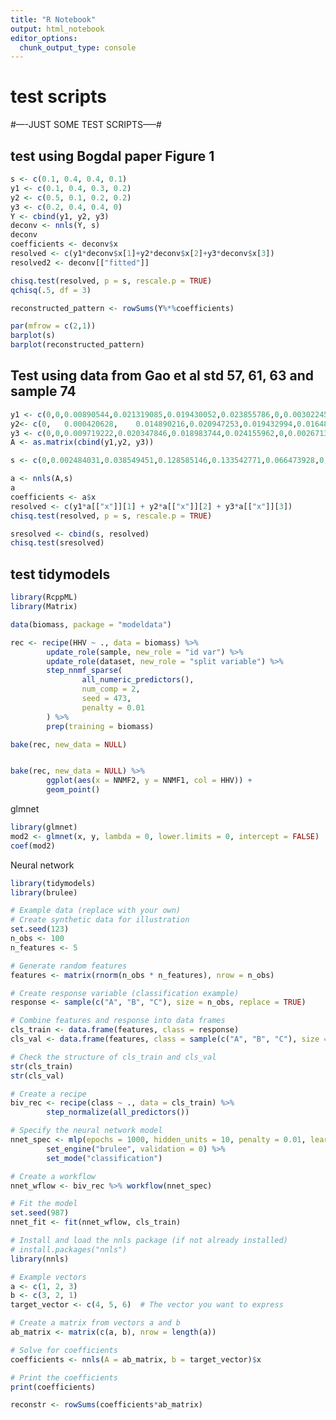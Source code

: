 ```yaml
---
title: "R Notebook"
output: html_notebook
editor_options: 
  chunk_output_type: console
---
```



# test scripts


#----JUST SOME TEST SCRIPTS-----#
        
        
## test using Bogdal paper Figure 1

```r

s <- c(0.1, 0.4, 0.4, 0.1)
y1 <- c(0.1, 0.4, 0.3, 0.2)
y2 <- c(0.5, 0.1, 0.2, 0.2)
y3 <- c(0.2, 0.4, 0.4, 0)
Y <- cbind(y1, y2, y3)
deconv <- nnls(Y, s)
deconv
coefficients <- deconv$x
resolved <- c(y1*deconv$x[1]+y2*deconv$x[2]+y3*deconv$x[3])
resolved2 <- deconv[["fitted"]]

chisq.test(resolved, p = s, rescale.p = TRUE)
qchisq(.5, df = 3)

reconstructed_pattern <- rowSums(Y%*%coefficients)

par(mfrow = c(2,1))
barplot(s)
barplot(reconstructed_pattern)


```


## Test using data from Gao et al std 57, 61, 63 and sample 74

```r
y1 <- c(0,0,0.00890544,0.021319085,0.019430052,0.023855786,0,0.003022453,0.064173143,0.143404577,0.087543178,0.028875216,0,0.003562176,0.048197323,0.146265112,0.13800734,0.04015544,0,0.007016408,0.022398532,0.074805699,0.096556563,0.022506477)
y2<- c(0,	0.000420628,	0.014890216,0.020947253,0.019432994,0.016488601,0,0.015394969,0.091192059,0.125094641,0.070665433,0.022798015,0,0.014385463,0.083789013,0.143097501,0.103053756,0.028182048,0.001009506,0.012450576,0.041389754,0.081854126,0.07596534,0.017498107)
y3 <- c(0,0,0.009719222,0.020347846,0.018983744,0.024155962,0,0.002671365,0.05632602,0.137944754,0.08821189,0.029726043,0,0.001648289,0.039047403,0.140729794,0.139365693,0.045413209,0.007332045,0,0.017051267,0.071331136,0.106172559,0.043821757)
A <- as.matrix(cbind(y1,y2, y3))

s <- c(0,0.002484031,0.038549451,0.128585146,0.133542771,0.066473928,0,0.00241619,0.024986432,0.101563478,0.147058824,0.072579635,0.000741035,0.005437732,0.01244103,0.027548741,0.041403999,0.023180812,0.003846074,0.011256419,0.031332192,0.043131341,0.047916754,0.033523984)

a <- nnls(A,s)
a
coefficients <- a$x
resolved <- c(y1*a[["x"]][1] + y2*a[["x"]][2] + y3*a[["x"]][3])
chisq.test(resolved, p = s, rescale.p = TRUE)

sresolved <- cbind(s, resolved)
chisq.test(sresolved)

```


## test tidymodels 
```r
library(RcppML)
library(Matrix)

data(biomass, package = "modeldata")

rec <- recipe(HHV ~ ., data = biomass) %>%
        update_role(sample, new_role = "id var") %>%
        update_role(dataset, new_role = "split variable") %>%
        step_nnmf_sparse(
                all_numeric_predictors(),
                num_comp = 2,
                seed = 473,
                penalty = 0.01
        ) %>%
        prep(training = biomass)

bake(rec, new_data = NULL)


bake(rec, new_data = NULL) %>%
        ggplot(aes(x = NNMF2, y = NNMF1, col = HHV)) +
        geom_point()


```


glmnet
```r

library(glmnet)
mod2 <- glmnet(x, y, lambda = 0, lower.limits = 0, intercept = FALSE)
coef(mod2)

```


Neural network
```r

library(tidymodels)
library(brulee)

# Example data (replace with your own)
# Create synthetic data for illustration
set.seed(123)
n_obs <- 100
n_features <- 5

# Generate random features
features <- matrix(rnorm(n_obs * n_features), nrow = n_obs)

# Create response variable (classification example)
response <- sample(c("A", "B", "C"), size = n_obs, replace = TRUE)

# Combine features and response into data frames
cls_train <- data.frame(features, class = response)
cls_val <- data.frame(features, class = sample(c("A", "B", "C"), size = n_obs, replace = TRUE))

# Check the structure of cls_train and cls_val
str(cls_train)
str(cls_val)

# Create a recipe
biv_rec <- recipe(class ~ ., data = cls_train) %>%
        step_normalize(all_predictors())

# Specify the neural network model
nnet_spec <- mlp(epochs = 1000, hidden_units = 10, penalty = 0.01, learn_rate = 0.1) %>%
        set_engine("brulee", validation = 0) %>%
        set_mode("classification")

# Create a workflow
nnet_wflow <- biv_rec %>% workflow(nnet_spec)

# Fit the model
set.seed(987)
nnet_fit <- fit(nnet_wflow, cls_train)


```




```r
# Install and load the nnls package (if not already installed)
# install.packages("nnls")
library(nnls)

# Example vectors
a <- c(1, 2, 3)
b <- c(3, 2, 1)
target_vector <- c(4, 5, 6)  # The vector you want to express

# Create a matrix from vectors a and b
ab_matrix <- matrix(c(a, b), nrow = length(a))

# Solve for coefficients
coefficients <- nnls(A = ab_matrix, b = target_vector)$x

# Print the coefficients
print(coefficients)

reconstr <- rowSums(coefficients*ab_matrix)



```

